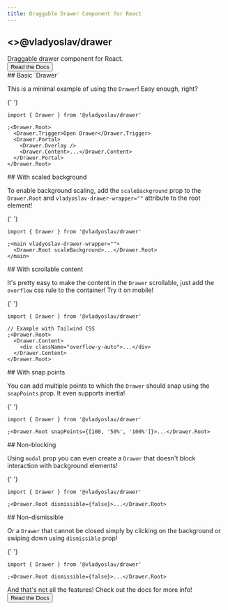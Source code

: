 ---
title: Draggable Drawer Component for React
---




<section className={cn(
  "flex flex-col gap-2",
  "items-center justify-center",
  "py-24 text-center"
)}>
  <h1 className={cn(
    'text-3xl md:text-6xl',
    'leading-tight lg:leading-[1.1]',
    'font-bold tracking-tighter',
    'text-foreground'
  )}>
    <>@vladyoslav/drawer</>
  </h1>
  <span className="text-xl text-muted-foreground">
    Draggable drawer component for React.
  </span>

  <div className="flex py-4 gap-4">
    <ConfettiDrawer />
    <Button variant="secondary" asChild>
      <Link href="/docs">
        Read the Docs
      </Link>
    </Button>
  </div>
</section>

<Example>
  ## Basic `Drawer`

This is a minimal example of using the `Drawer`! Easy enough, right?

{' '}
<BaseDrawer />

```tsx copy
import { Drawer } from '@vladyoslav/drawer'

;<Drawer.Root>
  <Drawer.Trigger>Open Drawer</Drawer.Trigger>
  <Drawer.Portal>
    <Drawer.Overlay />
    <Drawer.Content>...</Drawer.Content>
  </Drawer.Portal>
</Drawer.Root>
```

</Example>

<Example>
  ## With scaled background

To enable background scaling, add the `scaleBackground` prop to the `Drawer.Root` and
`vladyoslav-drawer-wrapper=""` attribute to the root element!

{' '}
<ScaledDrawer />

```tsx copy
import { Drawer } from '@vladyoslav/drawer'

;<main vladyoslav-drawer-wrapper="">
  <Drawer.Root scaleBackground>...</Drawer.Root>
</main>
```

</Example>

<Example>
  ## With scrollable content

It's pretty easy to make the content in the `Drawer` scrollable, just add the `overflow` css rule to the container!
Try it on mobile!

{' '}
<ScrollableDrawer />

```tsx copy
import { Drawer } from '@vladyoslav/drawer'

// Example with Tailwind CSS
;<Drawer.Root>
  <Drawer.Content>
    <div className="overflow-y-auto">...</div>
  </Drawer.Content>
</Drawer.Root>
```

</Example>

<Example>
  ## With snap points

You can add multiple points to which the `Drawer` should snap using the `snapPoints` prop. It even supports inertia!

{' '}
<SnapPointsDrawer />

```tsx copy
import { Drawer } from '@vladyoslav/drawer'

;<Drawer.Root snapPoints={[100, '50%', '100%']}>...</Drawer.Root>
```

</Example>

<Example>
  ## Non-blocking

Using `modal` prop you can even create a `Drawer` that doesn't block interaction with background elements!

{' '}
<NonModalDrawer />

```tsx copy
import { Drawer } from '@vladyoslav/drawer'

;<Drawer.Root dismissible={false}>...</Drawer.Root>
```

</Example>

<Example>
  ## Non-dismissible

Or a `Drawer` that cannot be closed simply by clicking on the background or swiping down using `dismissible` prop!

{' '}
<NonDismissibleDrawer />

```tsx copy
import { Drawer } from '@vladyoslav/drawer'

;<Drawer.Root dismissible={false}>...</Drawer.Root>
```

</Example>

<div className="flex flex-col items-center gap-2 p-8 text-center">
  <span className="text-lg">
    And that's not all the features! Check out the docs for more info!
  </span>
  <Button asChild>
    <Link href="/docs">Read the Docs</Link>
  </Button>
</div>
